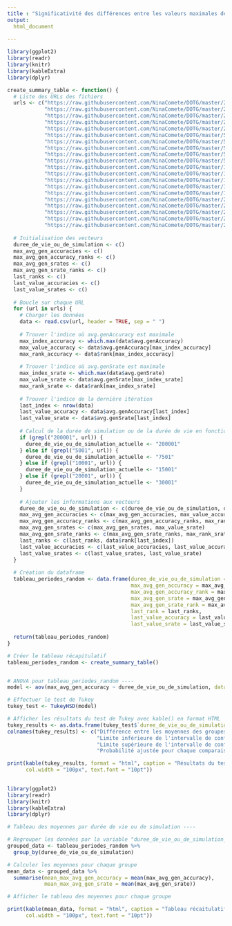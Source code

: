 ```yaml
---
title : "Significativité des différences entre les valeurs maximales de précision moyenne (max_avg_gen_accuracy) des connaissances respectivement atteintes dans les  populations d'agents définies selon la durée de simulation (200001 itérations) ou la durée de vie des agents (7501 ;15001 ; 30001)"
output:
  html_document
    
---
```


```r

library(ggplot2)
library(readr)
library(knitr)
library(kableExtra)
library(dplyr)

create_summary_table <- function() {
  # Liste des URLs des fichiers
  urls <- c("https://raw.githubusercontent.com/NinaComete/DOTG/master/200001-1-random/average.csv",
            "https://raw.githubusercontent.com/NinaComete/DOTG/master/200001-0.8-random/average.csv",
            "https://raw.githubusercontent.com/NinaComete/DOTG/master/200001-0.6-random/average.csv",
            "https://raw.githubusercontent.com/NinaComete/DOTG/master/200001-0.4-random/average.csv",
            "https://raw.githubusercontent.com/NinaComete/DOTG/master/200001-0.2-random/average.csv",
            "https://raw.githubusercontent.com/NinaComete/DOTG/master/5001-1-random/average.csv",
            "https://raw.githubusercontent.com/NinaComete/DOTG/master/5001-0.8-random/average.csv",
            "https://raw.githubusercontent.com/NinaComete/DOTG/master/5001-0.6-random/average.csv",
            "https://raw.githubusercontent.com/NinaComete/DOTG/master/5001-0.4-random/average.csv",
            "https://raw.githubusercontent.com/NinaComete/DOTG/master/5001-0.2-random/average.csv",
            "https://raw.githubusercontent.com/NinaComete/DOTG/master/10001-1-random/average.csv",
            "https://raw.githubusercontent.com/NinaComete/DOTG/master/10001-0.8-random/average.csv",
            "https://raw.githubusercontent.com/NinaComete/DOTG/master/10001-0.6-random/average.csv",
            "https://raw.githubusercontent.com/NinaComete/DOTG/master/10001-0.4-random/average.csv",
            "https://raw.githubusercontent.com/NinaComete/DOTG/master/10001-0.2-random/average.csv",
            "https://raw.githubusercontent.com/NinaComete/DOTG/master/20001-1-random/average.csv",
            "https://raw.githubusercontent.com/NinaComete/DOTG/master/20001-0.8-random/average.csv",
            "https://raw.githubusercontent.com/NinaComete/DOTG/master/20001-0.6-random/average.csv",
            "https://raw.githubusercontent.com/NinaComete/DOTG/master/20001-0.4-random/average.csv",
            "https://raw.githubusercontent.com/NinaComete/DOTG/master/20001-0.2-random/average.csv")
  
  # Initialisation des vecteurs
  duree_de_vie_ou_de_simulation <- c()
  max_avg_gen_accuracies <- c()
  max_avg_gen_accuracy_ranks <- c()
  max_avg_gen_srates <- c()
  max_avg_gen_srate_ranks <- c()
  last_ranks <- c()
  last_value_accuracies <- c()
  last_value_srates <- c()
  
  # Boucle sur chaque URL
  for (url in urls) {
    # Charger les données
    data <- read.csv(url, header = TRUE, sep = " ")
    
    # Trouver l'indice où avg.genAccuracy est maximale
    max_index_accuracy <- which.max(data$avg.genAccuracy)
    max_value_accuracy <- data$avg.genAccuracy[max_index_accuracy]
    max_rank_accuracy <- data$rank[max_index_accuracy]
    
    # Trouver l'indice où avg.genSrate est maximale
    max_index_srate <- which.max(data$avg.genSrate)
    max_value_srate <- data$avg.genSrate[max_index_srate]
    max_rank_srate <- data$rank[max_index_srate]
    
    # Trouver l'indice de la dernière itération
    last_index <- nrow(data)
    last_value_accuracy <- data$avg.genAccuracy[last_index]
    last_value_srate <- data$avg.genSrate[last_index]
    
    # Calcul de la durée de simulation ou de la durée de vie en fonction de l'URL
    if (grepl("200001", url)) {
      duree_de_vie_ou_de_simulation_actuelle <- "200001"
    } else if (grepl("5001", url)) {
      duree_de_vie_ou_de_simulation_actuelle <- "7501"
    } else if (grepl("10001", url)) {
      duree_de_vie_ou_de_simulation_actuelle <- "15001"
    } else if (grepl("20001", url)) {
      duree_de_vie_ou_de_simulation_actuelle <- "30001"
    }
    
    # Ajouter les informations aux vecteurs
    duree_de_vie_ou_de_simulation <- c(duree_de_vie_ou_de_simulation, duree_de_vie_ou_de_simulation_actuelle)
    max_avg_gen_accuracies <- c(max_avg_gen_accuracies, max_value_accuracy)
    max_avg_gen_accuracy_ranks <- c(max_avg_gen_accuracy_ranks, max_rank_accuracy)
    max_avg_gen_srates <- c(max_avg_gen_srates, max_value_srate)
    max_avg_gen_srate_ranks <- c(max_avg_gen_srate_ranks, max_rank_srate)
    last_ranks <- c(last_ranks, data$rank[last_index])
    last_value_accuracies <- c(last_value_accuracies, last_value_accuracy)
    last_value_srates <- c(last_value_srates, last_value_srate)
  }
  
  # Création du dataframe
  tableau_periodes_random <- data.frame(duree_de_vie_ou_de_simulation = duree_de_vie_ou_de_simulation,
                                        max_avg_gen_accuracy = max_avg_gen_accuracies,
                                        max_avg_gen_accuracy_rank = max_avg_gen_accuracy_ranks,
                                        max_avg_gen_srate = max_avg_gen_srates,
                                        max_avg_gen_srate_rank = max_avg_gen_srate_ranks,
                                        last_rank = last_ranks,
                                        last_value_accuracy = last_value_accuracies,
                                        last_value_srate = last_value_srates)
  
  return(tableau_periodes_random)
}

# Créer le tableau récapitulatif
tableau_periodes_random <- create_summary_table()


# ANOVA pour tableau_periodes_random ----
model <- aov(max_avg_gen_accuracy ~ duree_de_vie_ou_de_simulation, data = tableau_periodes_random)

# Effectuer le test de Tukey
tukey_test <- TukeyHSD(model)

# Afficher les résultats du test de Tukey avec kable() en format HTML
tukey_results <- as.data.frame(tukey_test$`duree_de_vie_ou_de_simulation`)
colnames(tukey_results) <- c("Différence entre les moyennes des groupes comparés (diff)", 
                             "Limite inférieure de l'intervalle de confiance à 95% pour la différence entre les moyennes", 
                             "Limite supérieure de l'intervalle de confiance à 95% pour la différence entre les moyennes", 
                             "Probabilité ajustée pour chaque comparaison (significatif si <0.05)")

print(kable(tukey_results, format = "html", caption = "Résultats du test de Tukey (HSD) appliqué aux valeurs maximales de précision moyenne des connaissances atteintes dans les différentes populations définies par la durée de la simulation (200001 itérations) ou par la durée de vie des agents (7501, 10001 ou 20001 itérations)",
      col.width = "100px", text.font = "10pt"))
 
```


```r

library(ggplot2)
library(readr)
library(knitr)
library(kableExtra)
library(dplyr)

# Tableau des moyennes par durée de vie ou de simulation ----

# Regrouper les données par la variable "duree_de_vie_ou_de_simulation_de_vie"
grouped_data <- tableau_periodes_random %>%
  group_by(duree_de_vie_ou_de_simulation)

# Calculer les moyennes pour chaque groupe
mean_data <- grouped_data %>%
  summarise(mean_max_avg_gen_accuracy = mean(max_avg_gen_accuracy),
            mean_max_avg_gen_srate = mean(max_avg_gen_srate))

# Afficher le tableau des moyennes pour chaque groupe

print(kable(mean_data, format = "html", caption = "Tableau récaitulatif des valeurs maximales de précision moyenne des connaissances atteintes dans les différentes populations définies par la durée de la simulation (200001 itérations) ou par la durée de vie des agents (7501, 10001 ou 20001 itérations).",
      col.width = "100px", text.font = "10pt"))
 

``` 

